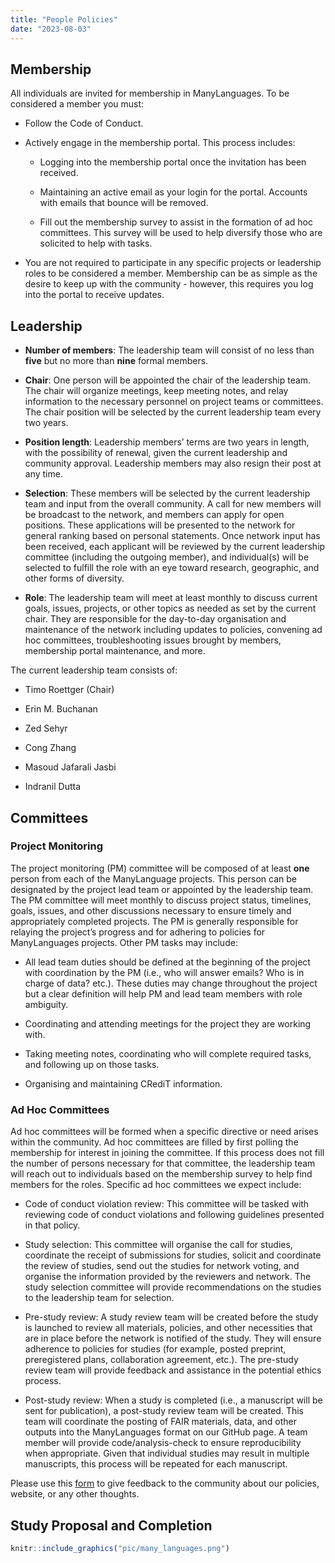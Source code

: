 ```yaml
---
title: "People Policies"
date: "2023-08-03"
---
```


## Membership

All individuals are invited for membership in ManyLanguages. To be considered a member you must:

-   Follow the Code of Conduct.

-   Actively engage in the membership portal. This process includes:

    -   Logging into the membership portal once the invitation has been received.

    -   Maintaining an active email as your login for the portal. Accounts with emails that bounce will be removed.

    -   Fill out the membership survey to assist in the formation of ad hoc committees. This survey will be used to help diversify those who are solicited to help with tasks.

-   You are not required to participate in any specific projects or leadership roles to be considered a member. Membership can be as simple as the desire to keep up with the community - however, this requires you log into the portal to receive updates.

## Leadership

-   **Number of members**: The leadership team will consist of no less than **five** but no more than **nine** formal members.

-   **Chair**: One person will be appointed the chair of the leadership team. The chair will organize meetings, keep meeting notes, and relay information to the necessary personnel on project teams or committees. The chair position will be selected by the current leadership team every two years.

-   **Position length**: Leadership members' terms are two years in length, with the possibility of renewal, given the current leadership and community approval. Leadership members may also resign their post at any time.

-   **Selection**: These members will be selected by the current leadership team and input from the overall community. A call for new members will be broadcast to the network, and members can apply for open positions. These applications will be presented to the network for general ranking based on personal statements. Once network input has been received, each applicant will be reviewed by the current leadership committee (including the outgoing member), and individual(s) will be selected to fulfill the role with an eye toward research, geographic, and other forms of diversity.

-   **Role**: The leadership team will meet at least monthly to discuss current goals, issues, projects, or other topics as needed as set by the current chair. They are responsible for the day-to-day organisation and maintenance of the network including updates to policies, convening ad hoc committees, troubleshooting issues brought by members, membership portal maintenance, and more.

The current leadership team consists of:

-   Timo Roettger (Chair)

-   Erin M. Buchanan

-   Zed Sehyr

-   Cong Zhang

-   Masoud Jafarali Jasbi

-   Indranil Dutta

## Committees

### Project Monitoring

The project monitoring (PM) committee will be composed of at least **one** person from each of the ManyLanguage projects. This person can be designated by the project lead team or appointed by the leadership team. The PM committee will meet monthly to discuss project status, timelines, goals, issues, and other discussions necessary to ensure timely and appropriately completed projects. The PM is generally responsible for relaying the project's progress and for adhering to policies for ManyLanguages projects. Other PM tasks may include:

-   All lead team duties should be defined at the beginning of the project with coordination by the PM (i.e., who will answer emails? Who is in charge of data? etc.). These duties may change throughout the project but a clear definition will help PM and lead team members with role ambiguity.

-   Coordinating and attending meetings for the project they are working with.

-   Taking meeting notes, coordinating who will complete required tasks, and following up on those tasks.

-   Organising and maintaining CRediT information.

### Ad Hoc Committees

Ad hoc committees will be formed when a specific directive or need arises within the community. Ad hoc committees are filled by first polling the membership for interest in joining the committee. If this process does not fill the number of persons necessary for that committee, the leadership team will reach out to individuals based on the membership survey to help find members for the roles. Specific ad hoc committees we expect include:

-   Code of conduct violation review: This committee will be tasked with reviewing code of conduct violations and following guidelines presented in that policy.

-   Study selection: This committee will organise the call for studies, coordinate the receipt of submissions for studies, solicit and coordinate the review of studies, send out the studies for network voting, and organise the information provided by the reviewers and network. The study selection committee will provide recommendations on the studies to the leadership team for selection.

-   Pre-study review: A study review team will be created before the study is launched to review all materials, policies, and other necessities that are in place before the network is notified of the study. They will ensure adherence to policies for studies (for example, posted preprint, preregistered plans, collaboration agreement, etc.). The pre-study review team will provide feedback and assistance in the potential ethics process.

-   Post-study review: When a study is completed (i.e., a manuscript will be sent for publication), a post-study review team will be created. This team will coordinate the posting of FAIR materials, data, and other outputs into the ManyLanguages format on our GitHub page. A team member will provide code/analysis-check to ensure reproducibility when appropriate. Given that individual studies may result in multiple manuscripts, this process will be repeated for each manuscript.

Please use this [form](https://forms.gle/9mHjddrMFGzJzVLa8) to give feedback to the community about our policies, website, or any other thoughts.

## Study Proposal and Completion

```r
knitr::include_graphics("pic/many_languages.png")
```
